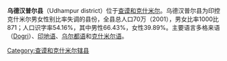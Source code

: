 '''乌德汉普尔县'''（Udhampur district）位于[[查谟和克什米尔_(中央直辖区)|查谟和克什米尔]]。乌德汉普尔县为印控克什米尔男女性别比率失调的县份，全县总人口70万（2001），男女比率1000比871；人口识字率54.16%，其中男性66.43%，女性39.89%。主要语言多格来语（[[多格拉语|Dogri]]）、[[印地语|印地语]]、[[乌尔都语|乌尔都语]]和[[克什米尔语|克什米尔语]]。

{{Jammu and Kashmir}}
{{印度行政区划小作品}}

[[Category:查谟和克什米尔辖县|Category:查谟和克什米尔辖县]]